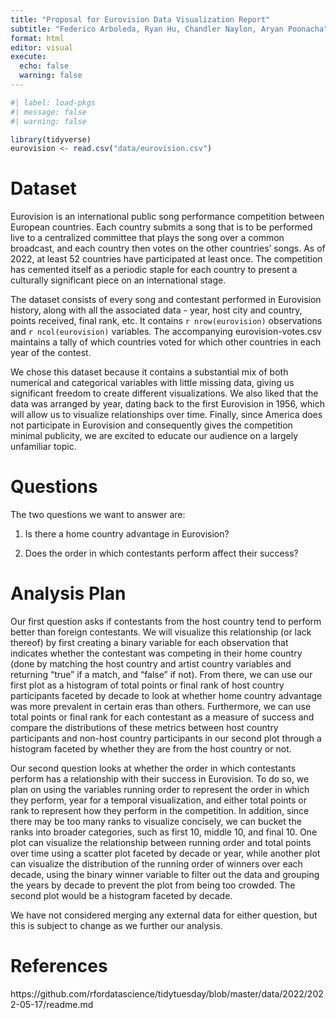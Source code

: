 ```yaml
---
title: "Proposal for Eurovision Data Visualization Report"
subtitle: "Federico Arboleda, Ryan Hu, Chandler Naylon, Aryan Poonacha"
format: html
editor: visual
execute:
  echo: false
  warning: false
---
```


```r
#| label: load-pkgs
#| message: false
#| warning: false

library(tidyverse)
eurovision <- read.csv("data/eurovision.csv")
```

# Dataset

Eurovision is an international public song performance competition between European countries. Each country submits a song that is to be performed live to a centralized committee that plays the song over a common broadcast, and each country then votes on the other countries' songs. As of 2022, at least 52 countries have participated at least once. The competition has cemented itself as a periodic staple for each country to present a culturally significant piece on an international stage.

The dataset consists of every song and contestant performed in Eurovision history, along with all the associated data - year, host city and country, points received, final rank, etc. It contains `r nrow(eurovision)` observations and `r ncol(eurovision)` variables. The accompanying eurovision-votes.csv maintains a tally of which countries voted for which other countries in each year of the contest.

We chose this dataset because it contains a substantial mix of both numerical and categorical variables with little missing data, giving us significant freedom to create different visualizations. We also liked that the data was arranged by year, dating back to the first Eurovision in 1956, which will allow us to visualize relationships over time. Finally, since America does not participate in Eurovision and consequently gives the competition minimal publicity, we are excited to educate our audience on a largely unfamiliar topic.

# Questions

The two questions we want to answer are:

1.  Is there a home country advantage in Eurovision?

2.  Does the order in which contestants perform affect their success?

# Analysis Plan

Our first question asks if contestants from the host country tend to perform better than foreign contestants. We will visualize this relationship (or lack thereof) by first creating a binary variable for each observation that indicates whether the contestant was competing in their home country (done by matching the host country and artist country variables and returning "true" if a match, and "false" if not). From there, we can use our first plot as a histogram of total points or final rank of host country participants faceted by decade to look at whether home country advantage was more prevalent in certain eras than others. Furthermore, we can use total points or final rank for each contestant as a measure of success and compare the distributions of these metrics between host country participants and non-host country participants in our second plot through a histogram faceted by whether they are from the host country or not.

Our second question looks at whether the order in which contestants perform has a relationship with their success in Eurovision. To do so, we plan on using the variables running order to represent the order in which they perform, year for a temporal visualization, and either total points or rank to represent how they perform in the competition. In addition, since there may be too many ranks to visualize concisely, we can bucket the ranks into broader categories, such as first 10, middle 10, and final 10. One plot can visualize the relationship between running order and total points over time using a scatter plot faceted by decade or year, while another plot can visualize the distribution of the running order of winners over each decade, using the binary winner variable to filter out the data and grouping the years by decade to prevent the plot from being too crowded. The second plot would be a histogram faceted by decade.

We have not considered merging any external data for either question, but this is subject to change as we further our analysis.

# References

https://github.com/rfordatascience/tidytuesday/blob/master/data/2022/2022-05-17/readme.md
